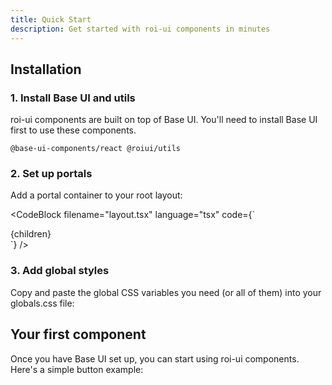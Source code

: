 ```yaml
---
title: Quick Start
description: Get started with roi-ui components in minutes
---
```





## Installation

### 1. Install Base UI and utils
roi-ui components are built on top of Base UI. You'll need to install Base UI first to use these components.



```package-install
@base-ui-components/react @roiui/utils
```

### 2. Set up portals

Add a portal container to your root layout:

<CodeBlock
  filename="layout.tsx"
  language="tsx"
  code={`<body>
  <div className="root">
    {children}
  </div>
</body>`}
/>

### 3. Add global styles

Copy and paste the global CSS variables you need (or all of them) into your globals.css file:

<GlobalsCSS />

## Your first component

Once you have Base UI set up, you can start using roi-ui components. Here's a simple button example:

<ComponentPreview name="button-demo" />
